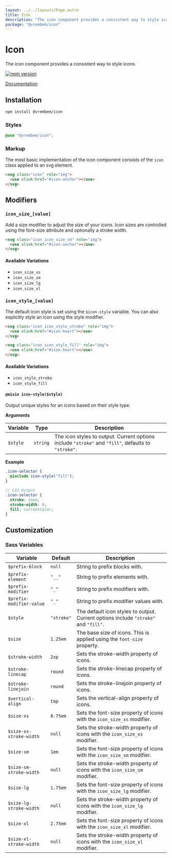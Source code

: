 ```yaml
---
layout: ../../layouts/Page.astro
title: Icon
description: "The icon component provides a consistent way to style icons."
package: "@vrembem/icon"
---
```


# Icon

The icon component provides a consistent way to style icons.

[![npm version](https://img.shields.io/npm/v/%40vrembem%2Ficon.svg)](https://www.npmjs.com/package/%40vrembem%2Ficon)

[Documentation](https://vrembem.com/packages/icon)

## Installation

```sh
npm install @vrembem/icon
```

### Styles

```scss
@use "@vrembem/icon";
```

### Markup

The most basic implementation of the icon component consists of the `icon` class applied to an svg element.

```html
<svg class="icon" role="img">
  <use xlink:href="#icon-anchor"></use>
</svg>
```

## Modifiers

### `icon_size_[value]`

Add a size modifier to adjust the size of your icons. Icon sizes are controlled using the font-size attribute and optionally a stroke width.

```html
<svg class="icon icon_size_sm" role="img">
  <use xlink:href="#icon-anchor"></use>
</svg>
```

#### Available Variations

- `icon_size_xs`
- `icon_size_sm`
- `icon_size_lg`
- `icon_size_xl`

### `icon_style_[value]`

The default icon style is set using the `$icon-style` variable. You can also explicitly style an icon using the style modifier.

```html
<svg class="icon icon_style_stroke" role="img">
  <use xlink:href="#icon-heart"></use>
</svg>

<svg class="icon icon_style_fill" role="img">
  <use xlink:href="#icon-heart"></use>
</svg>
```

#### Available Variations

- `icon_style_stroke`
- `icon_style_fill`

#### `@mixin icon-style($style)`

Output unique styles for an icons based on their style type.

**Arguments**

| Variable | Type     | Description                                                                                         |
| -------- | -------- | --------------------------------------------------------------------------------------------------- |
| `$style` | `string` | The icon styles to output. Current options include `"stroke"` and `"fill"`, defaults to `"stroke"`. |

**Example**

```scss
.icon-selector {
  @include icon-style("fill");
}

// CSS Output
.icon-selector {
  stroke: none;
  stroke-width: 0;
  fill: currentColor;
}
```

## Customization

### Sass Variables

| Variable                 | Default    | Description                                                                         |
| ------------------------ | ---------- | ----------------------------------------------------------------------------------- |
| `$prefix-block`          | `null`     | String to prefix blocks with.                                                       |
| `$prefix-element`        | `"__"`     | String to prefix elements with.                                                     |
| `$prefix-modifier`       | `"_"`      | String to prefix modifiers with.                                                    |
| `$prefix-modifier-value` | `"_"`      | String to prefix modifier values with.                                              |
| `$style`                 | `"stroke"` | The default icon styles to output. Current options include `"stroke"` and `"fill"`. |
| `$size`                  | `1.25em`   | The base size of icons. This is applied using the `font-size` property.             |
| `$stroke-width`          | `2xp`      | Sets the stroke-width property of icons.                                            |
| `$stroke-linecap`        | `round`    | Sets the stroke-linecap property of icons.                                          |
| `$stroke-linejoin`       | `round`    | Sets the stroke-linejoin property of icons.                                         |
| `$vertical-align`        | `top`      | Sets the vertical-align property of icons.                                          |
| `$size-xs`               | `0.75em`   | Sets the font-size property of icons with the `icon_size_xs` modifier.              |
| `$size-xs-stroke-width`  | `null`     | Sets the stroke-width property of icons with the `icon_size_xs` modifier.           |
| `$size-sm`               | `1em`      | Sets the font-size property of icons with the `icon_size_sm` modifier.              |
| `$size-sm-stroke-width`  | `null`     | Sets the stroke-width property of icons with the `icon_size_sm` modifier.           |
| `$size-lg`               | `1.75em`   | Sets the font-size property of icons with the `icon_size_lg` modifier.              |
| `$size-lg-stroke-width`  | `null`     | Sets the stroke-width property of icons with the `icon_size_lg` modifier.           |
| `$size-xl`               | `2.75em`   | Sets the font-size property of icons with the `icon_size_xl` modifier.              |
| `$size-xl-stroke-width`  | `null`     | Sets the stroke-width property of icons with the `icon_size_xl` modifier.           |
